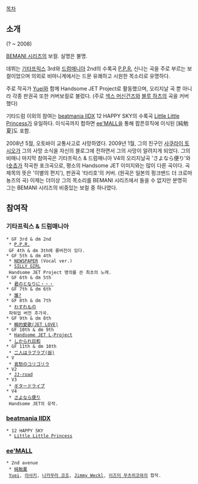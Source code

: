 [[목차]]

== 소개 ==

(? ~ 2008)

[[BEMANI 시리즈]]의 보컬. 실명은 불명.

데뷔는 [[기타프릭스]] 3rd와 [[드럼매니아]] 2nd의 수록곡 [[P.P.R.]] 신나는 곡을 주로 부르는 보컬이었으며 의외로 비마니계에서는 드문 유쾌하고 시원한 목소리로 유명하다.

주로 작곡가 [[Yuei]]와 함께 Handsome JET Project로 활동했으며, 오리지날 곡 뿐 아니라 각종 판권곡 또한 커버보컬로 불렀다. (주로 [[섹스 머신건즈]]와 [[블루 하츠]]의 곡을 커버했다)

기타드럼 이외의 참여는 [[beatmania IIDX]] 12 HAPPY SKY의 수록곡 [[Little Little Princess]]가 유일하다. 이식곡까지 합하면 [[ee'MALL]]을 통해 팝픈뮤직에 이식된 [純勉夏]도 포함.

2008년 5월, 오토바이 교통사고로 사망하였다. 2009년 1월, 그의 친구인 [[사쿠라이 토시오]]가 그의 사망 소식을 자신의 블로그에 전하면서 그의 사망이 알려지게 되었다. 그의 비매니 마지막 참여곡은 기타프릭스 & 드럼매니아 V4의 오리지날곡 'さよなら便り'와([[숏쵸]]가 작곡한 포크곡으로, 평소의 Handsome JET 이미지와는 많이 다른 곡이다. 곡 제목의 뜻은 '이별의 편지'), 판권곡 '타리호'의 커버. (원곡은 일본의 펑크밴드 더 크로마뇽즈의 곡) 이제는 더이상 그의 목소리를 BEMANI 시리즈에서 들을 수 없지만 분명히 그는 BEMANI 시리즈의 비중있는 보컬 중 하나였다.

== 참여작 ==

=== 기타프릭스 & 드럼매니아 ===

 * GF 3rd & dm 2nd
  * [[P.P.R.]]
  GF 4th & dm 3th에 롱버전이 있다.
 * GF 5th & dm 4th
  * [[NEWSPAPER]] (Vocal ver.)
  * [[SILLY GIRL]]
  Handsome JET Project 명의를 쓴 최초의 노래.
 * GF 6th & dm 5th
  * [[君のとなりに・・・]]
 * GF 7th & dm 6th
  * [[誰?]]
 * GF 8th & dm 7th
  * [[わすれもの]]
  파워업 버전 추가곡.
 * GF 9th & dm 8th
  * [[瞬的愛歌(JET LOVE)]]
 * GF 10th & dm 9th
  * [[Handsome JET L-Project]]
  * [[しかられ日和]]
 * GF 11th & dm 10th
  * [[二人はラブラブ(仮)]]
 * V
  * [[哀愁のコリゴリラ]]
 * V2
  * [[JJ-road]]
 * V3
  * [[ギタードライブ]]
 * V4
  * [[さよなら便り]]
  Handsome JET의 유작.

=== [[beatmania IIDX]] ===
 
 * 12 HAPPY SKY
  * [[Little Little Princess]]

=== [[ee'MALL]] ===

 * 2nd avenue
  * [[純勉夏]]
  [[Yuei]], [[아사키]], [[나카무라 코조]], [[Jimmy Weckl]], [[이즈미 무츠히코]]와의 합작.
